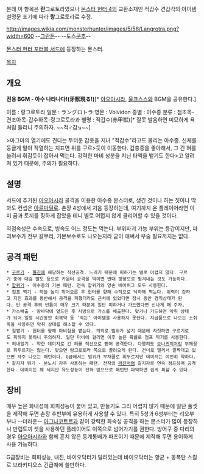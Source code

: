 본래 이 항목은 '''란'''그로토라였으나 [[몬스터 헌터 4]]의 교환소재인 적갑수 견갑각의 아이템 설명문 표기에 따라 '''랑'''그로토라로 수정.

http://images.wikia.com/monsterhunter/images/5/58/Langrotra.png?width=600
--[[그란돈]]-- --도스[[쿤추]]--

[[몬스터 헌터 포터블 서드]]에 등장하는 몬스터.

[[목차]]

== 개요 ==
'''전용 BGM - 아수 나타나다!(牙獣現る!)'''[* [[아오아시라]], [[울크스스]]와 BGM을 공유한다.]
{{{#!html
<iframe width="344" height="70" src="//www.youtube.com/embed/yAf-N0tpCTo?rel=0" frameborder="0" allowfullscreen></iframe> }}}

이름 : 랑그로토라
일문 : ラングロトラ
영문 : Volvidon
종별 : 아수종
분류 : 첨조목-견조아목-갑수하목-랑그로토라과
별명 : 적갑수(赤甲獣)[* 잘못 발음하면 미묘하게 욕처럼 들리니 주의하자. ~~적♂갑↘~~]

>마그마의 열기에도 견디는 두터운 갑옷을 지녀 "적갑수"라고도 불리는 아수종. 신체를 둥글게 말아 작열하는 지표면 위를 구르>듯이 이동한다. 갑충종을 좋아해서, 그 긴 혀를 늘려서 휘감듯이 잡아서 먹는다. 강력한 마비 성분을 지닌 타액을 뱉기도 한다>고 알려져 있기 때문에, 주의가 필요하다.

== 설명 ==
서드에 추가된 [[아오아시라]] 골격을 이용한 아수종 몬스터로, 생긴 것이나 하는 짓이나 딱 봐도 컨셉은 [[아르마딜로]]. 촌장 4성에서 처음 등장하는데, 여기까지 온 플레이어라면 이미 곰과 토끼를 징하게 잡았을 테니 별로 어렵지 않게 클리어할 수 있을 것이다.

약점속성은 수속으로, 빙속도 어느 정도는 먹는다. 부위파괴 가능 부위는 등갑이지만, 파괴보수가 전부 갈무리, 기본보수로도 나오는지라 굳이 애써서 부술 필요까지는 없다. 

== 공격 패턴 ==
 * [[구르기]] - [[돌진]]에 해당하는 직선공격. 느리기 때문에 피하기는 별로 어렵지 않다. 구르기 중에 대검 발도 등으로 카운터 공격을 먹이면 반대 방향으로 튕겨내는 것도 가능하다.
 * [[할퀴기]] - 아수종의 기본 패턴. 연속 할퀴기와 양손 베어허그 모두 사용한다.
 * 점프 찍기 - 하늘 높이 뛰어오른 후 헌터를 향해 수직으로 낙하해 찍는다. 위력이 강하고 지진 효과를 동반해서 공격을 피했더라도 근처에 있었다면 잠시 동안 경직상태가 된다. 단 공격 후의 빈틈이 매우 크기 때문에 일단 피하거나 가드했다면 신나게 패 주자.
 * 가스배출 - 땅바닥에 엎드린 후 사방으로 가스를 배출한다. 맞거나 가드하면 악취 상태가 되어 일정 시간동안 회복약 등 '먹는' 아이템을 사용하지 못한다. 지급품으로 나오는 소취옥을 사용하면 악취 상태를 해소할 수 있다.
 * 침뱉기 - 헌터를 향해 마비침을 뱉는다. 의외로 범위가 넓기 때문에 자칫하면 구르기로도 피하지 못하니 주의하자. 일단 마비에 걸리면 이후 높은 확률로 점프 찍기를 사용한다.
 * 혀내밀기 - 약한 데미지로 긴 혀를 직선으로 뻗어 공격한다. 다행히도 [[오나즈치]]처럼 부채꼴로 휘두르지는 않는다. 맞으면 랑그로토라 쪽으로 끌려오게 된다. 건너로 멀리서 깔짝대고 있으면 자주 나오는 패턴이다. G급에서는 범위가 부채꼴로 휘두르지만 데미지는 여전히 약하다.
 * 갈지자 뛰기 - 분노시 자주 사용하는 패턴. 전작의 [[라잔]]처럼 갈지자로 연속 점프하며 공격한다. 데미지는 꽤 세지만 유도성능이 전혀 없으므로 패턴만 파악하면 쉽게 피할 수 있다.

== 장비 ==
매우 높은 화내성에 회피성능이 붙어 있고, 만들기도 그리 어렵지 않기 때문에 일단 풀셋을 제작해 두면 촌장 후반부에 유용하게 사용할 수 있다. 특히 5성과 6성부터는 리오부부나 --더러운-- [[아그나코트르]]과 같이 강력한 화속성 공격을 하는 몬스터가 많이 등장하니 만렙토끼 셋을 사용하던 플레이어도 이쪽으로 넘어가기를 권한다.
방어구 중 다리의 경우 [[아오아시라]]와 함께 흔치 않은 동계통배가 파츠이기 때문에 제작해 두면 용이하게 사용 가능하다.

G급장비는 회피성능, 내진, 바이오닥터가 달려있는데 바이오닥터는 향균 + 똥폭탄 스킬로 브라키디오스 긴급퀘에 쓸만하다.
